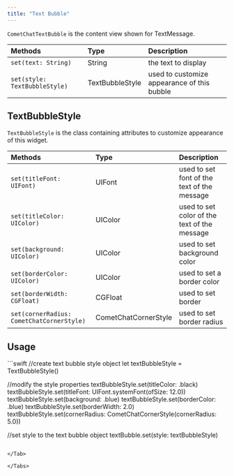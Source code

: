 ```yaml
---
title: "Text Bubble"
---
```


`CometChatTextBubble` is the content view shown for TextMessage.

| Methods                       | Type            | Description                                 |
| :----------------------------- | :--------------- | :------------------------------------------- |
| `set(text: String)`           | String          | the text to display                         |
| `set(style: TextBubbleStyle)` | TextBubbleStyle | used to customize appearance of this bubble |

## TextBubbleStyle

`TextBubbleStyle` is the class containing attributes to customize appearance of this widget.

| Methods                                   | Type                 | Description                                  |
| :----------------------------------------- | :-------------------- | :-------------------------------------------- |
| `set(titleFont: UIFont)`                  | UIFont               | used to set font of the text of the message  |
| `set(titleColor: UIColor)`                | UIColor              | used to set color of the text of the message |
| `set(background: UIColor)`                | UIColor              | used to set background color                 |
| `set(borderColor: UIColor)`               | UIColor              | used to set a border color                   |
| `set(borderWidth: CGFloat)`               | CGFloat              | used to set border                           |
| `set(cornerRadius: CometChatCornerStyle)` | CometChatCornerStyle | used to set border radius                    |

## Usage

<Tabs>
<Tab title="Swift">
```swift
//create text bubble style object
  let textBubbleStyle = TextBubbleStyle()

//modify the style properties
 textBubbleStyle.set(titleColor: .black)
        textBubbleStyle.set(titleFont: UIFont.systemFont(ofSize: 12.0))
        textBubbleStyle.set(background: .blue)
        textBubbleStyle.set(borderColor: .blue)
        textBubbleStyle.set(borderWidth: 2.0)
        textBubbleStyle.set(cornerRadius: CometChatCornerStyle(cornerRadius: 5.0))

//set style to the text bubble object
 textBubble.set(style: textBubbleStyle)
```

</Tab>

</Tabs>
